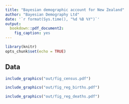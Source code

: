 ```yaml
---
title: "Bayesian demographic account for New Zealand"
author: "Bayesian Demography Ltd"
date: '`r format(Sys.time(), "%d %B %Y")`'
output:
  bookdown::pdf_document2:
    fig_caption: yes
---
```


```r
library(knitr)
opts_chunk$set(echo = TRUE)
```

## Data

```r
include_graphics("out/fig_census.pdf")
```

```r
include_graphics("out/fig_reg_births.pdf")
```

```r
include_graphics("out/fig_reg_deaths.pdf")
```


